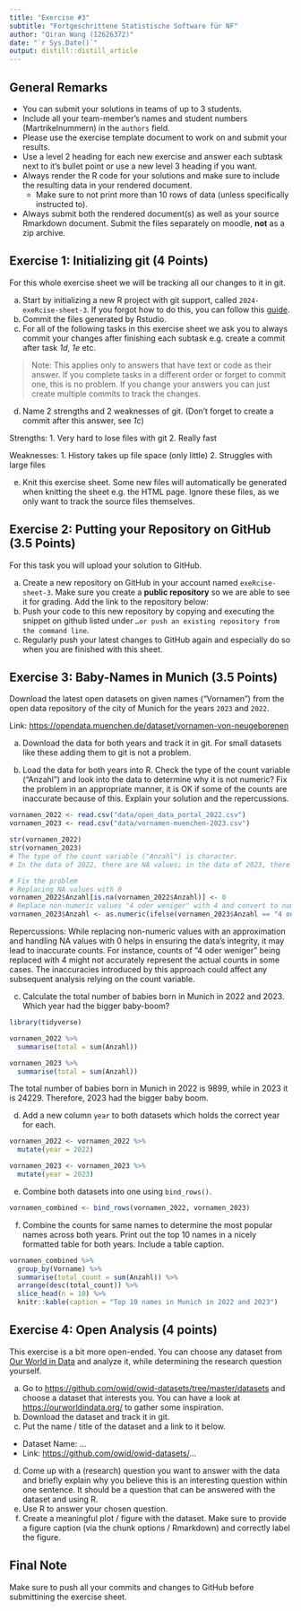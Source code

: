 ```yaml
---
title: "Exercise #3"
subtitle: "Fortgeschrittene Statistische Software für NF"
author: "Qiran Wang (12626372)"
date: "`r Sys.Date()`"
output: distill::distill_article
---
```


## General Remarks

-   You can submit your solutions in teams of up to 3 students.
-   Include all your team-member's names and student numbers
    (Martrikelnummern) in the `authors` field.
-   Please use the exercise template document to work on and submit your
    results.
-   Use a level 2 heading for each new exercise and answer each subtask
    next to it's bullet point or use a new level 3 heading if you want.
-   Always render the R code for your solutions and make sure to include
    the resulting data in your rendered document.
    -   Make sure to not print more than 10 rows of data (unless
        specifically instructed to).
-   Always submit both the rendered document(s) as well as your source
    Rmarkdown document. Submit the files separately on moodle, **not**
    as a zip archive.

## Exercise 1: Initializing git (4 Points)

For this whole exercise sheet we will be tracking all our changes to it
in git.

a)  Start by initializing a new R project with git support, called
    `2024-exeRcise-sheet-3`. If you forgot how to do this, you can
    follow this
    [guide](https://malikaihle.github.io/Introduction-RStudio-Git-GitHub/rstudio_project.html).
b)  Commit the files generated by Rstudio.
c)  For all of the following tasks in this exercise sheet we ask you to
    always commit your changes after finishing each subtask e.g. create
    a commit after task *1d*, *1e* etc.

> Note: This applies only to answers that have text or code as their
> answer. If you complete tasks in a different order or forget to commit
> one, this is no problem. If you change your answers you can just
> create multiple commits to track the changes.

d)  Name 2 strengths and 2 weaknesses of git. (Don't forget to create a
    commit after this answer, see *1c*)
    
  Strengths:
  1. Very hard to lose files with git
  2. Really fast
  
  Weaknesses:
  1. History takes up file space (only little)
  2. Struggles with large files
    
e)  Knit this exercise sheet. Some new files will automatically be
    generated when knitting the sheet e.g. the HTML page. Ignore these
    files, as we only want to track the source files themselves.

## Exercise 2: Putting your Repository on GitHub (3.5 Points)

For this task you will upload your solution to GitHub.

a)  Create a new repository on GitHub in your account named
    `exeRcise-sheet-3`. Make sure you create a **public repository** so
    we are able to see it for grading. Add the link to the repository
    below:
b)  Push your code to this new repository by copying and executing the
    snippet on github listed under
    `…or push an existing repository from the command line`.
c)  Regularly push your latest changes to GitHub again and especially do
    so when you are finished with this sheet.

## Exercise 3: Baby-Names in Munich (3.5 Points)

Download the latest open datasets on given names ("Vornamen") from the
open data repository of the city of Munich for the years `2023` and
`2022`.

Link: <https://opendata.muenchen.de/dataset/vornamen-von-neugeborenen>

a)  Download the data for both years and track it in git. For small
    datasets like these adding them to git is not a problem.

b)  Load the data for both years into R. Check the type of the count
    variable ("Anzahl") and look into the data to determine why it is
    not numeric? Fix the problem in an appropriate manner, it is OK if
    some of the counts are inaccurate because of this. Explain your
    solution and the repercussions.

```r
vornamen_2022 <- read.csv("data/open_data_portal_2022.csv")
vornamen_2023 <- read.csv("data/vornamen-muenchen-2023.csv")

str(vornamen_2022)
str(vornamen_2023)
# The type of the count variable ("Anzahl") is character.
# In the data of 2022, there are NA values; in the data of 2023, there are non-numeric values "4 oder weniger".

# Fix the problem
# Replacing NA values with 0
vornamen_2022$Anzahl[is.na(vornamen_2022$Anzahl)] <- 0
# Replace non-numeric values "4 oder weniger" with 4 and convert to numeric
vornamen_2023$Anzahl <- as.numeric(ifelse(vornamen_2023$Anzahl == "4 oder weniger", 4, vornamen_2023$Anzahl))
```

Repercussions:
While replacing non-numeric values with an approximation and handling NA values with 0 helps in ensuring the data's integrity, it may lead to inaccurate counts. For instance, counts of "4 oder weniger" being replaced with 4 might not accurately represent the actual counts in some cases. The inaccuracies introduced by this approach could affect any subsequent analysis relying on the count variable.

c)  Calculate the total number of babies born in Munich in 2022
    and 2023. Which year had the bigger baby-boom?
    
```r
library(tidyverse)

vornamen_2022 %>% 
  summarise(total = sum(Anzahl))

vornamen_2023 %>% 
  summarise(total = sum(Anzahl))
```
The total number of babies born in Munich in 2022 is 9899, while in 2023 it is 24229. Therefore, 2023 had the bigger baby boom.

d)  Add a new column `year` to both datasets which holds the correct
    year for each.

```r
vornamen_2022 <- vornamen_2022 %>% 
  mutate(year = 2022)

vornamen_2023 <- vornamen_2023 %>% 
  mutate(year = 2023)
```

e)  Combine both datasets into one using `bind_rows()`.

```r
vornamen_combined <- bind_rows(vornamen_2022, vornamen_2023)
```


f)  Combine the counts for same names to determine the most popular
    names across both years. Print out the top 10 names in a nicely
    formatted table for both years. Include a table caption.

```r
vornamen_combined %>%
  group_by(Vorname) %>%
  summarise(total_count = sum(Anzahl)) %>% 
  arrange(desc(total_count)) %>% 
  slice_head(n = 10) %>% 
  knitr::kable(caption = "Top 10 names in Munich in 2022 and 2023")
```


## Exercise 4: Open Analysis (4 points)

This exercise is a bit more open-ended. You can choose any dataset from
[Our World in Data](https://ourworldindata.org/) and analyze it, while
determining the research question yourself.

a)  Go to <https://github.com/owid/owid-datasets/tree/master/datasets>
    and choose a dataset that interests you. You can have a look at
    <https://ourworldindata.org/> to gather some inspiration.
b)  Download the dataset and track it in git.
c)  Put the name / title of the dataset and a link to it below.

-   Dataset Name: ...
-   Link: <https://github.com/owid/owid-datasets/>...

d)  Come up with a (research) question you want to answer with the data
    and briefly explain why you believe this is an interesting question
    within one sentence. It should be a question that can be answered
    with the dataset and using R.
e)  Use R to answer your chosen question.
f)  Create a meaningful plot / figure with the dataset. Make sure to
    provide a figure caption (via the chunk options / Rmarkdown) and
    correctly label the figure.

## Final Note

Make sure to push all your commits and changes to GitHub before
submittining the exercise sheet.
